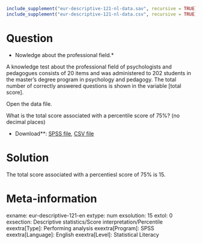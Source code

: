 ```r
include_supplement("eur-descriptive-121-nl-data.sav", recursive = TRUE)
include_supplement("eur-descriptive-121-nl-data.csv", recursive = TRUE)
```


Question
========
* Nowledge about the professional field.*

A knowledge test about the professional field of psychologists and pedagogues consists of 20 items and was administered to 202 students in the master's degree program in psychology and pedagogy. The total number of correctly answered questions is shown in the variable [total score].

Open the data file.

What is the total score associated with a percentile score of 75%? (no decimal places)

* Download**: [SPSS file](eur-descriptive-121-nl-data.sav), [CSV file](eur-descriptive-121-nl-data.csv)

Solution
========
The total score associated with a percentiesl score of 75% is 15.

Meta-information
================
exname: eur-descriptive-121-en
extype: num
exsolution: 15
extol: 0
exsection: Descriptive statistics/Score interpretation/Percentile
exextra[Type]: Performing analysis
exextra[Program]: SPSS
exextra[Language]: English
exextra[Level]: Statistical Literacy

